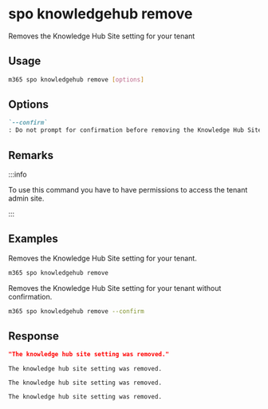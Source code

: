 
# spo knowledgehub remove

Removes the Knowledge Hub Site setting for your tenant

## Usage

```sh
m365 spo knowledgehub remove [options]
```

## Options

```md definition-list
`--confirm`
: Do not prompt for confirmation before removing the Knowledge Hub Site setting for your tenant.
```

<Global />

## Remarks

:::info

To use this command you have to have permissions to access the tenant admin site.

:::

## Examples

Removes the Knowledge Hub Site setting for your tenant.

```sh
m365 spo knowledgehub remove
```

Removes the Knowledge Hub Site setting for your tenant without confirmation.

```sh
m365 spo knowledgehub remove --confirm
```

## Response

<Tabs>
  <TabItem value="JSON">

  ```json
  "The knowledge hub site setting was removed."
  ```

  </TabItem>
  <TabItem value="Text">

  ```text
  The knowledge hub site setting was removed.
  ```

  </TabItem>
  <TabItem value="CSV">

  ```csv
  The knowledge hub site setting was removed.
  ```

  </TabItem>
  <TabItem value="Markdown">

  ```md
  The knowledge hub site setting was removed.
  ```

  </TabItem>
</Tabs>

